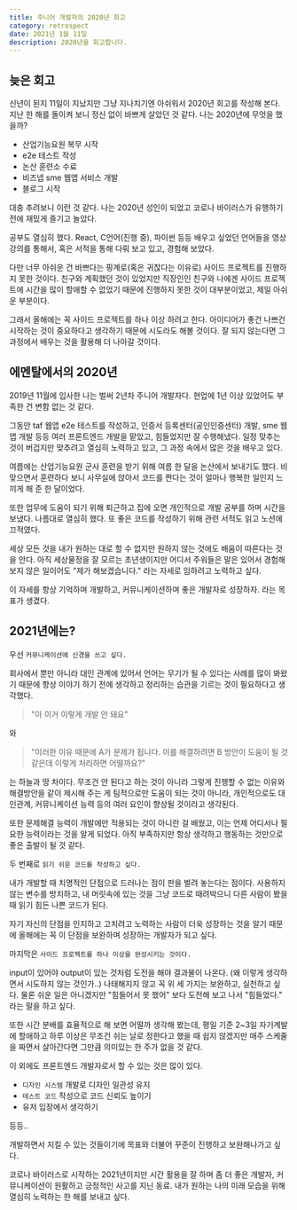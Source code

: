 ```yaml
---
title: 주니어 개발자의 2020년 회고
category: retrospect
date: 2021년 1월 11일
description: 2020년을 회고합니다.
---
```


## 늦은 회고

신년이 된지 11일이 지났지만 그냥 지나치기엔 아쉬워서 2020년 회고를 작성해 본다.
지난 한 해를 돌이켜 보니 정신 없이 바쁘게 살았던 것 같다.
나는 2020년에 무엇을 했을까?

- 산업기능요원 복무 시작
- e2e 테스트 작성
- 논산 훈련소 수료
- 비즈넵 sme 웹앱 서비스 개발
- 블로그 시작

대충 추려보니 이런 것 같다.
나는 2020년 성인이 되었고 코로나 바이러스가 유행하기 전에 재밌게 즐기고 놀았다.

공부도 열심히 했다.
React, C언어(진행 중), 파이썬 등등 배우고 싶었던 언어들을 영상 강의를 통해서, 혹은 서적을 통해 다뤄 보고 있고, 경험해 보았다.

다만 너무 아쉬운 건 바쁘다는 핑계로(혹은 귀찮다는 이유로) 사이드 프로젝트를 진행하지 못한 것이다.
친구와 계획했던 것이 있었지만 직장인인 친구와 나에겐 사이드 프로젝트에 시간을 많이 할애할 수 없었기 때문에 진행하지 못한 것이 대부분이었고, 제일 아쉬운 부분이다.

그래서 올해에는 꼭 사이드 프로젝트를 하나 이상 하려고 한다.
아이디어가 좋건 나쁘건 시작하는 것이 중요하다고 생각하기 때문에 시도라도 해볼 것이다. 잘 되지 않는다면 그 과정에서 배우는 것을 활용해 더 나아갈 것이다.

## 에멘탈에서의 2020년

2019년 11월에 입사한 나는 벌써 2년차 주니어 개발자다. 현업에 1년 이상 있었어도 부족한 건 변함 없는 것 같다.

그동안 taf 웹앱 e2e 테스트를 작성하고, 인증서 등록센터(공인인증센터) 개발, sme 웹앱 개발 등등 여러 프론트엔드 개발을 맡았고, 힘들었지만 잘 수행해냈다.
일정 맞추는 것이 버겁지만 맞추려고 열심히 노력하고 있고, 그 과정 속에서 많은 것을 배우고 있다.

여름에는 산업기능요원 군사 훈련을 받기 위해 여름 한 달을 논산에서 보내기도 했다.
비 맞으면서 훈련하다 보니 사무실에 앉아서 코드를 짠다는 것이 얼마나 행복한 일인지 느끼게 해 준 한 달이었다.

또한 업무에 도움이 되기 위해 퇴근하고 집에 오면 개인적으로 개발 공부를 하며 시간을 보냈다.
나름대로 열심히 했다. 또 좋은 코드를 작성하기 위해 관련 서적도 읽고 노션에 끄적였다.

세상 모든 것을 내가 원하는 대로 할 수 없지만 원하지 않는 것에도 배움이 따른다는 것을 안다.
아직 세상물정을 잘 모르는 초년생이지만 어디서 주워들은 말은 있어서 경험해보지 않은 일이어도 "제가 해보겠습니다." 라는 자세로 임하려고 노력하고 싶다.

이 자세를 항상 기억하며 개발하고, 커뮤니케이션하며 좋은 개발자로 성장하자. 라는 목표가 생겼다.

## 2021년에는?

우선 `커뮤니케이션에 신경을 쓰고 싶다.`

회사에서 뿐만 아니라 대인 관계에 있어서 언어는 무기가 될 수 있다는 사례를 많이 봐왔기 때문에 항상 이야기 하기 전에 생각하고 정리하는 습관을 기르는 것이 필요하다고 생각했다.

> "아 이거 이렇게 개발 안 돼요"

와

> "이러한 이유 때문에 A가 문제가 됩니다. 이를 해결하려면 B 방안이 도움이 될 것 같은데 이렇게 처리하면 어떨까요?"

는 하늘과 땅 차이다.
무조건 안 된다고 하는 것이 아니라 그렇게 진행할 수 없는 이유와 해결방안을 같이 제시해 주는 게 팀적으로만 도움이 되는 것이 아니라, 개인적으로도 대인관계, 커뮤니케이션 능력 등의 여러 요인이 향상될 것이라고 생각된다.

또한 문제해결 능력이 개발에만 적용되는 것이 아니란 걸 배웠고, 이는 언제 어디서나 필요한 능력이라는 것을 알게 되었다.
아직 부족하지만 항상 생각하고 행동하는 것만으로 좋은 출발이 될 것 같다.

두 번째로 `읽기 쉬운 코드를 작성하고 싶다.`

내가 개발할 때 치명적인 단점으로 드러나는 점이 판을 벌려 놓는다는 점이다.
사용하지 않는 변수를 방치하고, 내 머릿속에 있는 것을 그냥 코드로 때려박으니 다른 사람이 봤을 때 읽기 힘든 나쁜 코드가 된다.

자기 자신의 단점을 인지하고 고치려고 노력하는 사람이 더욱 성장하는 것을 알기 때문에 올해에는 꼭 이 단점을 보완하며 성장하는 개발자가 되고 싶다.

마지막은 `사이드 프로젝트를 하나 이상을 완성시키는 것이다.`

input이 있어야 output이 있는 것처럼 도전을 해야 결과물이 나온다. (왜 이렇게 생각하면서 시도하지 않는 것인가..)
나태해지지 않고 꼭 위 세 가지는 보완하고, 실천하고 싶다. 물론 쉬운 일은 아니겠지만 "힘들어서 못 했어" 보다 도전해 보고 나서 "힘들었다." 라는 말을 하고 싶다.

또한 시간 분배를 효율적으로 해 보면 어떨까 생각해 봤는데, 평일 기준 2~3일 자기계발에 할애하고 하루 이상은 무조건 쉬는 날로 정한다고 했을 때 쉽지 않겠지만 매주 스케줄을 짜면서 살아간다면 그만큼 의미있는 한 주가 없을 것 같다.

이 외에도 프론트엔드 개발자로서 할 수 있는 것은 많이 있다.

- `디자인 시스템` 개발로 디자인 일관성 유지
- `테스트 코드` 작성으로 코드 신뢰도 높이기
- 유저 입장에서 생각하기

등등..

개발하면서 지킬 수 있는 것들이기에 목표와 더불어 꾸준이 진행하고 보완해나가고 싶다.

코로나 바이러스로 시작하는 2021년이지만 시간 활용을 잘 하며 좀 더 좋은 개발자, 커뮤니케이션이 원활하고 긍정적인 사고를 지닌 동료. 내가 원하는 나의 미래 모습을 위해 열심히 노력하는 한 해를 보내고 싶다.
